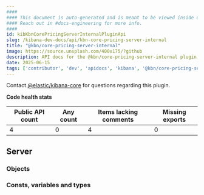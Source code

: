 ```yaml
---
####
#### This document is auto-generated and is meant to be viewed inside our experimental, new docs system.
#### Reach out in #docs-engineering for more info.
####
id: kibKbnCorePricingServerInternalPluginApi
slug: /kibana-dev-docs/api/kbn-core-pricing-server-internal
title: "@kbn/core-pricing-server-internal"
image: https://source.unsplash.com/400x175/?github
description: API docs for the @kbn/core-pricing-server-internal plugin
date: 2025-06-15
tags: ['contributor', 'dev', 'apidocs', 'kibana', '@kbn/core-pricing-server-internal']
---
```




Contact [@elastic/kibana-core](https://github.com/orgs/elastic/teams/kibana-core) for questions regarding this plugin.

**Code health stats**

| Public API count  | Any count | Items lacking comments | Missing exports |
|-------------------|-----------|------------------------|-----------------|
| 4 | 0 | 4 | 0 |

## Server

### Objects
<DocDefinitionList data={kbnCorePricingServerInternalObj.server.objects}/>

### Consts, variables and types
<DocDefinitionList data={kbnCorePricingServerInternalObj.server.misc}/>

